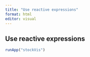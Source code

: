 ---
title: "Use reactive expressions"
format: html
editor: visual
---

## Use reactive expressions

```{r}
runApp("stockVis")
```

 
